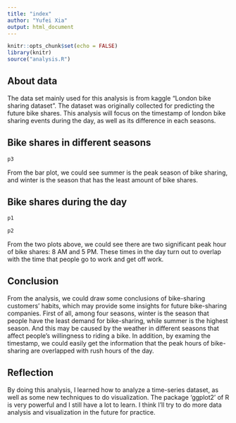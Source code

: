 ```yaml
---
title: "index"
author: "Yufei Xia"
output: html_document
---
```


```r
knitr::opts_chunk$set(echo = FALSE)
library(knitr)
source("analysis.R")
```

## About data
The data set mainly used for this analysis is from kaggle "London bike sharing dataset". The dataset was originally collected for predicting the future bike shares. This analysis will focus on the timestamp of london bike sharing events during the day, as well as its difference in each seasons.


## Bike shares in different seasons
```r
p3
```
From the bar plot, we could see summer is the peak season of bike sharing, and winter is the season that has the least amount of bike shares. 

## Bike shares during the day

```r
p1
```

```r
p2
```

From the two plots above, we could see there are two significant peak hour of bike shares: 8 AM and 5 PM. These times in the day turn out to overlap with the time that people go to work and get off work.

## Conclusion
From the analysis, we could draw some conclusions of bike-sharing customers' habits, which may provide some insights for future bike-sharing companies. First of all, among four seasons, winter is the season that people have the least demand for bike-sharing, while summer is the highest season. And this may be caused by the weather in different seasons that affect people's willingness to riding a bike. In addition, by examing the timestamp, we could easily get the information that the peak hours of bike-sharing are overlapped with rush hours of the day.

## Reflection
By doing this analysis, I learned how to analyze a time-series dataset, as well as some new techniques to do visualization. The package 'ggplot2' of R is very powerful and I still have a lot to learn. I think I'll try to do more data analysis and visualization in the future for practice.




